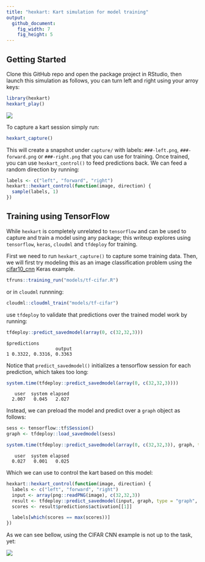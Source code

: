 ```yaml
---
title: "hexkart: Kart simulation for model training"
output:
  github_document:
    fig_width: 7
    fig_height: 5
---
```


## Getting Started

Clone this GitHub repo and open the package project in RStudio, then launch this 
simulation as follows, you can turn left and right using your arroy keys:

```r
library(hexkart)
hexkart_play()
```

![](tools/README/kart-demo.gif)

To capture a kart session simply run:

```r
hexkart_capture()
```

This will create a snapshot under `capture/` with labels: `###-left.png`,
`###-forward.png` or `###-right.png` that you can use for training. Once trained,
you can use `hexkart_control()` to feed predictions back. We can feed a random
direction by running:

```r
labels <- c("left", "forward", "right")
hexkart::hexkart_control(function(image, direction) {
  sample(labels, 1)
})
```

## Training using TensorFlow

While `hexkart` is completely unrelated to `tensorflow` and can be used to capture
and train a model using any package; this writeup explores using `tensorflow`,
`keras`, `cloudml` and `tfdeploy` for training.

First we need to run `hexkart_capture()` to capture some training data. Then, we
will first try modeling this as an image classification problem using the
[cifar10_cnn](https://tensorflow.rstudio.com/keras/articles/examples/cifar10_cnn.html)
Keras example.

```r
tfruns::training_run("models/tf-cifar.R")
```

or in `cloudml` runnning:

```r
cloudml::cloudml_train("models/tf-cifar")
```

use `tfdeploy` to validate that predictions over the trained model work by running:

```r
tfdeploy::predict_savedmodel(array(0, c(32,32,3)))
```
```
$predictions
                  output
1 0.3322, 0.3316, 0.3363
```

Notice that `predict_savedmodel()` initializes a tensorflow session for each
prediction, which takes too long:

```r
system.time(tfdeploy::predict_savedmodel(array(0, c(32,32,3))))
```
```
   user  system elapsed 
  2.007   0.045   2.027 
```

Instead, we can preload the model and predict over a `graph` object as follows:

```r
sess <- tensorflow::tf$Session()
graph <- tfdeploy::load_savedmodel(sess)

system.time(tfdeploy::predict_savedmodel(array(0, c(32,32,3)), graph, type = "graph", sess = sess))
```
```
   user  system elapsed 
  0.027   0.001   0.025
```

Which we can use to control the kart based on this model:

```r
hexkart::hexkart_control(function(image, direction) {
  labels <- c("left", "forward", "right")
  input <- array(png::readPNG(image), c(32,32,3))
  result <- tfdeploy::predict_savedmodel(input, graph, type = "graph", sess = sess)
  scores <- result$predictions$activation[[1]]

  labels[which(scores == max(scores))]
})
```

As we can see bellow, using the CIFAR CNN example is not up to the task, yet:

![](tools/README/kart-trained.gif)
